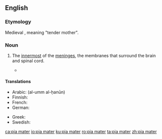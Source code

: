 ==English==

===Etymology===
Medieval {{etyl|la|en}}, meaning "tender mother".

===Noun===
{{en-noun}}
{{wikipedia}}

# {{label|en|anatomy}} The [[innermost]] of the [[meninges]], the membranes that surround the brain and spinal cord.
#* {{quote-magazine|year=2013|month=May-June|author=[http://www.americanscientist.org/authors/detail/charles-t-ambrose Charles T. Ambrose]
|title=[http://www.americanscientist.org/issues/feature/2013/3/alzheimerrsquos-disease-the-great-morbidity-of-the-21st-century Alzheimer’s Disease]
|volume=101|issue=3|page=200|magazine={{w|American Scientist}}
|passage=Similar studies of rats have employed four different intracranial resorbable, slow sustained release systems&mdash;&nbsp;[&hellip;]. Such a slow-release device containing angiogenic factors could be placed on the '''pia mater''' covering the cerebral cortex and tested in persons with senile dementia in long term studies.}}

====Translations====
{{trans-top|innermost of the meninges}}
* Arabic: {{t|ar|الأم الحنون}} (al-umm al-ḥanūn)
* Finnish: {{t|fi|pehmeäkalvo}}
* French: {{t+|fr|pie-mère|f}}
* German: {{t+|de|Hirnhaut|f}}
{{trans-mid}}
* Greek: {{t|el|χοριοειδής μήνιγξ|f}}
* Swedish: {{t|sv|mjuka hjärnhinnan|c}}
{{trans-bottom}}

[[ca:pia mater]]
[[io:pia mater]]
[[ku:pia mater]]
[[ro:pia mater]]
[[ta:pia mater]]
[[zh:pia mater]]